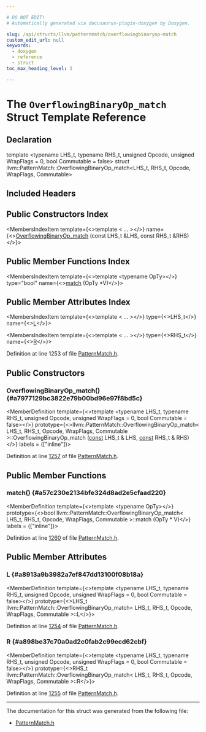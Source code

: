 ```yaml
---

# DO NOT EDIT!
# Automatically generated via docusaurus-plugin-doxygen by Doxygen.

slug: /api/structs/llvm/patternmatch/overflowingbinaryop-match
custom_edit_url: null
keywords:
  - doxygen
  - reference
  - struct
toc_max_heading_level: 3

---
```





# The `OverflowingBinaryOp_match` Struct Template Reference

<DoxygenPage pluginConfig={pluginConfig}>



## Declaration

<CodeBlock>template &lt;typename LHS&#95;t, typename RHS&#95;t, unsigned Opcode, unsigned WrapFlags = 0, bool Commutable = false&gt;
struct llvm::PatternMatch::OverflowingBinaryOp_match&lt;LHS&#95;t, RHS&#95;t, Opcode, WrapFlags, Commutable&gt;</CodeBlock>

## Included Headers

<IncludesList>
<IncludesListItem
  filePath="llvm/IR/PatternMatch.h"
  permalink="/docs/api/files/include/include/llvm/include/llvm/ir/patternmatch-h"
  isLocal="true" />
</IncludesList>

## Public Constructors Index

<MembersIndex>

<MembersIndexItem
  template={<>template &lt; ... &gt;</>}
  name={<><a href="#a7977129bc3822e79b00bd96e97f8bd5c">OverflowingBinaryOp&#95;match</a> (const LHS&#95;t &amp;LHS, const RHS&#95;t &amp;RHS)</>}>
</MembersIndexItem>

</MembersIndex>

## Public Member Functions Index

<MembersIndex>

<MembersIndexItem
  template={<>template &lt;typename OpTy&gt;</>}
  type="bool"
  name={<><a href="#a57c230e2134bfe324d8ad2e5cfaad220">match</a> (OpTy &#42;V)</>}>
</MembersIndexItem>

</MembersIndex>

## Public Member Attributes Index

<MembersIndex>

<MembersIndexItem
  template={<>template &lt; ... &gt;</>}
  type={<>LHS&#95;t</>}
  name={<><a href="#a8913a9b3982a7ef847dd13100f08b18a">L</a></>}>
</MembersIndexItem>

<MembersIndexItem
  template={<>template &lt; ... &gt;</>}
  type={<>RHS&#95;t</>}
  name={<><a href="#a898be37c70a0ad2c0fab2c99ecd62cbf">R</a></>}>
</MembersIndexItem>

</MembersIndex>


Definition at line 1253 of file <a href="/docs/api/files/include/include/llvm/include/llvm/ir/patternmatch-h">PatternMatch.h</a>.

<SectionDefinition>

## Public Constructors

### OverflowingBinaryOp&#95;match() {#a7977129bc3822e79b00bd96e97f8bd5c}

<MemberDefinition
  template={<>template &lt;typename LHS&#95;t, typename RHS&#95;t, unsigned Opcode, unsigned WrapFlags = 0, bool Commutable = false&gt;</>}
  prototype={<>llvm::PatternMatch::OverflowingBinaryOp&#95;match&lt; LHS&#95;t, RHS&#95;t, Opcode, WrapFlags, Commutable &gt;::OverflowingBinaryOp&#95;match (<a href="/docs/api/files/lib/lib/target/lib/target/aarch64/aarch64promoteconstant-cpp/#a90f8350fecae261c25be85d38b451bff">const</a> LHS&#95;t &amp; LHS, <a href="/docs/api/files/lib/lib/target/lib/target/aarch64/aarch64promoteconstant-cpp/#a90f8350fecae261c25be85d38b451bff">const</a> RHS&#95;t &amp; RHS)</>}
  labels = {["inline"]}>

Definition at line <a href="/docs/api/files/include/include/llvm/include/llvm/ir/patternmatch-h/#l01257">1257</a> of file <a href="/docs/api/files/include/include/llvm/include/llvm/ir/patternmatch-h">PatternMatch.h</a>.
</MemberDefinition>

</SectionDefinition>

<SectionDefinition>

## Public Member Functions

### match() {#a57c230e2134bfe324d8ad2e5cfaad220}

<MemberDefinition
  template={<>template &lt;typename OpTy&gt;</>}
  prototype={<>bool llvm::PatternMatch::OverflowingBinaryOp&#95;match&lt; LHS&#95;t, RHS&#95;t, Opcode, WrapFlags, Commutable &gt;::match (OpTy &#42; V)</>}
  labels = {["inline"]}>

Definition at line <a href="/docs/api/files/include/include/llvm/include/llvm/ir/patternmatch-h/#l01260">1260</a> of file <a href="/docs/api/files/include/include/llvm/include/llvm/ir/patternmatch-h">PatternMatch.h</a>.
</MemberDefinition>

</SectionDefinition>

<SectionDefinition>

## Public Member Attributes

### L {#a8913a9b3982a7ef847dd13100f08b18a}

<MemberDefinition
  template={<>template &lt;typename LHS&#95;t, typename RHS&#95;t, unsigned Opcode, unsigned WrapFlags = 0, bool Commutable = false&gt;</>}
  prototype={<>LHS&#95;t llvm::PatternMatch::OverflowingBinaryOp&#95;match&lt; LHS&#95;t, RHS&#95;t, Opcode, WrapFlags, Commutable &gt;::L</>}>

Definition at line <a href="/docs/api/files/include/include/llvm/include/llvm/ir/patternmatch-h/#l01254">1254</a> of file <a href="/docs/api/files/include/include/llvm/include/llvm/ir/patternmatch-h">PatternMatch.h</a>.
</MemberDefinition>

### R {#a898be37c70a0ad2c0fab2c99ecd62cbf}

<MemberDefinition
  template={<>template &lt;typename LHS&#95;t, typename RHS&#95;t, unsigned Opcode, unsigned WrapFlags = 0, bool Commutable = false&gt;</>}
  prototype={<>RHS&#95;t llvm::PatternMatch::OverflowingBinaryOp&#95;match&lt; LHS&#95;t, RHS&#95;t, Opcode, WrapFlags, Commutable &gt;::R</>}>

Definition at line <a href="/docs/api/files/include/include/llvm/include/llvm/ir/patternmatch-h/#l01255">1255</a> of file <a href="/docs/api/files/include/include/llvm/include/llvm/ir/patternmatch-h">PatternMatch.h</a>.
</MemberDefinition>

</SectionDefinition>

<hr/>

The documentation for this struct was generated from the following file:

<ul>
<li><a href="/docs/api/files/include/include/llvm/include/llvm/ir/patternmatch-h">PatternMatch.h</a></li>
</ul>

</DoxygenPage>
